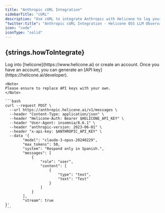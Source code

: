 ```yaml
---
title: "Anthropic cURL Integration"
sidebarTitle: "cURL"
description: "Use cURL to integrate Anthropic with Helicone to log your Anthropic LLM usage."
"twitter:title": "Anthropic cURL Integration - Helicone OSS LLM Observability"
icon: "code"
iconType: "solid"
---
```



## {strings.howToIntegrate}

<Steps>
  <Step title="Create an account + Generate an API Key">
    Log into [helicone](https://www.helicone.ai) or create an account. Once you have an account, you
    can generate an [API key](https://helicone.ai/developer).
  </Step>
  <Step title="Modify the API base and add the `Helicone-Auth` header">

    <Note>
    Please ensure to replace API keys with your own.
    </Note>

    ```bash
    curl --request POST \
      --url https://anthropic.helicone.ai/v1/messages \
      --header "Content-Type: application/json" \
      --header "Helicone-Auth: Bearer $HELICONE_API_KEY" \
      --header "User-Agent: insomnia/8.6.1" \
      --header "anthropic-version: 2023-06-01" \
      --header "x-api-key: $ANTHROPIC_API_KEY" \
      --data '{
            "model": "claude-3-opus-20240229",
            "max_tokens": 50,
            "system": "Respond only in Spanish.",
            "messages": [
                {
                    "role": "user",
                    "content": [
                        {
                            "type": "text",
                            "text": "Test"
                        }
                    ]
                }
            ],
            "stream": true
    }'
    ```

  </Step>
</Steps>
